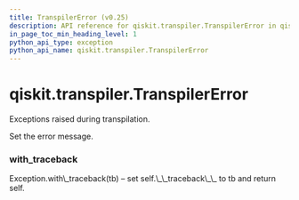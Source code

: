 ```yaml
---
title: TranspilerError (v0.25)
description: API reference for qiskit.transpiler.TranspilerError in qiskit v0.25
in_page_toc_min_heading_level: 1
python_api_type: exception
python_api_name: qiskit.transpiler.TranspilerError
---
```


<span id="qiskit-transpiler-transpilererror" />

# qiskit.transpiler.TranspilerError

<Class id="qiskit.transpiler.TranspilerError" isDedicatedPage={true} github="https://github.com/qiskit/qiskit/tree/stable/0.17/qiskit/transpiler/exceptions.py" signature="TranspilerError(*message)" modifiers="exception">
  Exceptions raised during transpilation.

  Set the error message.

  ### with\_traceback

  <Function id="qiskit.transpiler.TranspilerError.with_traceback" signature="with_traceback()">
    Exception.with\_traceback(tb) – set self.\_\_traceback\_\_ to tb and return self.
  </Function>
</Class>

